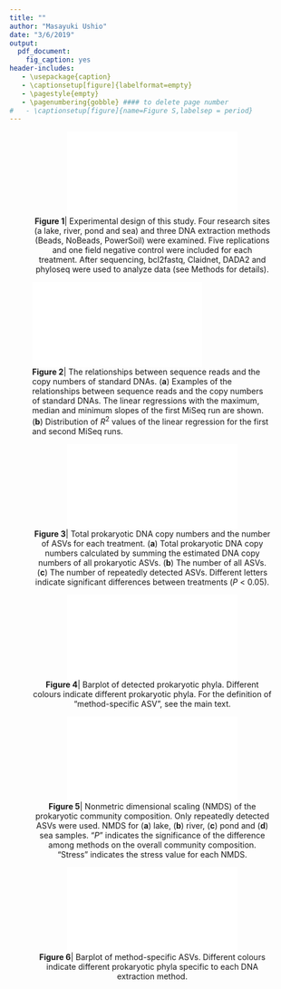 ```yaml
---
title: ""
author: "Masayuki Ushio"
date: "3/6/2019"
output:
  pdf_document:
    fig_caption: yes
header-includes:
   - \usepackage{caption}
   - \captionsetup[figure]{labelformat=empty}
   - \pagestyle{empty}
   - \pagenumbering{gobble} #### to delete page number
#   - \captionsetup[figure]{name=Figure S,labelsep = period}
---
```


<center>

![
**Figure 1**| Experimental design of this study. Four research sites (a lake, river, pond and sea) and three DNA extraction methods (Beads, NoBeads, PowerSoil) were examined. Five replications and one field negative control were included for each treatment. After sequencing, bcl2fastq, Claidnet, DADA2 and phyloseq were used to analyze data (see Methods for details).
](../0_RawFigs/RefmtFigs/Fig_illustration_edv2.pdf)

</center>

\clearpage

![
**Figure 2**| The relationships between sequence reads and the copy numbers of standard DNAs. (**a**) Examples of the relationships between sequence reads and the copy numbers of standard DNAs. The linear regressions with the maximum, median and minimum slopes of the first MiSeq run are shown. (**b**) Distribution of $R^2$ values of the linear regression for the first and second MiSeq runs.
](../0_RawFigs/RefmtFigs/Fig_STD.pdf)



<center>

![
**Figure 3**| Total prokaryotic DNA copy numbers and the number of ASVs for each treatment. (**a**) Total prokaryotic DNA copy numbers calculated by summing the estimated DNA copy numbers of all prokaryotic ASVs. (**b**) The number of all ASVs. (**c**) The number of repeatedly detected ASVs. Different letters indicate significant differences between treatments (*P* < 0.05).
](../0_RawFigs/RefmtFigs/Fig_Div.pdf)

</center>


<center>

![
**Figure 4**| Barplot of detected prokaryotic phyla. Different colours indicate different prokaryotic phyla. For the definition of “method-specific ASV”, see the main text.
](../0_RawFigs/RefmtFigs/Fig_Bar.pdf)

</center>

<center>

![
**Figure 5**| Nonmetric dimensional scaling (NMDS) of the prokaryotic community composition. Only repeatedly detected ASVs were used. NMDS for (**a**) lake, (**b**) river, (**c**) pond and (**d**) sea samples. “*P*” indicates the significance of the difference among methods on the overall community composition. “Stress” indicates the stress value for each NMDS.
](../0_RawFigs/RefmtFigs/Fig_NMDS1.pdf)

</center>

<center>

![
**Figure 6**| Barplot of method-specific ASVs. Different colours indicate different prokaryotic phyla specific to each DNA extraction method.
](../0_RawFigs/RefmtFigs/Fig_Rare.pdf)

</center>
